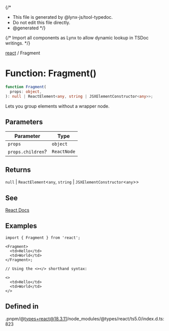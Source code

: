 {/*
* This file is generated by @lynx-js/tool-typedoc.
* Do not edit this file directly.
* @generated
*/}

{/* Import all components as Lynx to allow dynamic lookup in TSDoc writings. */}

[react](/api/react/index.mdx) / Fragment

# Function: Fragment()

```ts
function Fragment(
  props: object,
): null | ReactElement<any, string | JSXElementConstructor<any>>;
```

Lets you group elements without a wrapper node.

## Parameters

| Parameter         | Type        |
| ----------------- | ----------- |
| `props`           | `object`    |
| `props.children`? | `ReactNode` |

## Returns

`null` \| `ReactElement`\<`any`, `string` \| `JSXElementConstructor`\<`any`\>\>

## See

[React Docs](https://react.dev/reference/react/Fragment)

## Examples

```tsx
import { Fragment } from 'react';

<Fragment>
  <td>Hello</td>
  <td>World</td>
</Fragment>;
```

```tsx
// Using the <></> shorthand syntax:

<>
  <td>Hello</td>
  <td>World</td>
</>
```

## Defined in

.pnpm/@types+react@18.3.11/node_modules/@types/react/ts5.0/index.d.ts:823
